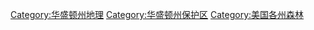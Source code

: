[[Category:华盛顿州地理|Category:华盛顿州地理]]
[[Category:华盛顿州保护区|Category:华盛顿州保护区]]
[[Category:美国各州森林|Category:美国各州森林]]